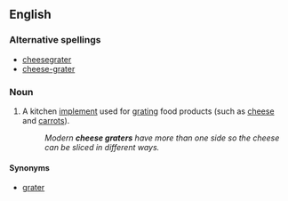 == English ==
=== Alternative spellings ===
* [[cheesegrater]]
* [[cheese-grater]]
=== Noun ===
{{en-noun|sg=[[cheese]] [[grater]]}}

# A kitchen [[implement]] used for [[grating]] food products (such as [[cheese]] and [[carrots]]).
#: ''Modern '''cheese graters''' have more than one side so the cheese can be sliced in different ways.''
==== Synonyms ====
* [[grater]]